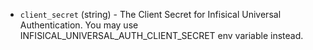 <!-- Code generated from the comments of the UniversalAuth struct in datasource/secrets/data.go; DO NOT EDIT MANUALLY -->

- `client_secret` (string) - The Client Secret for Infisical Universal Authentication. You may use INFISICAL_UNIVERSAL_AUTH_CLIENT_SECRET env variable instead.

<!-- End of code generated from the comments of the UniversalAuth struct in datasource/secrets/data.go; -->
